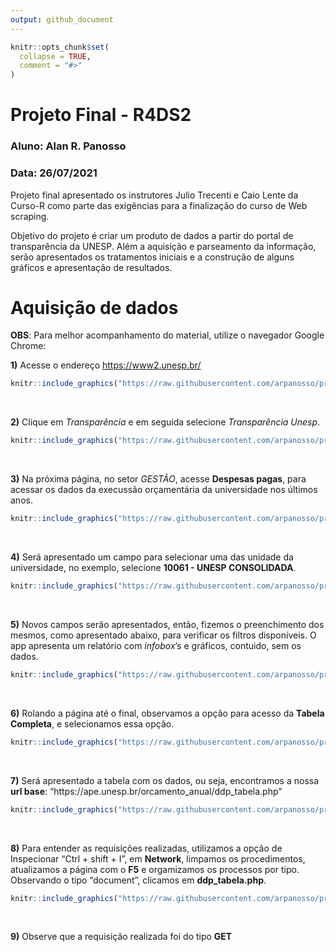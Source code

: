 ```yaml
---
output: github_document
---
```


<!-- README.md is generated from README.Rmd. Please edit that file -->

```r
knitr::opts_chunk$set(
  collapse = TRUE,
  comment = "#>"
)
```

# Projeto Final - R4DS2
### Aluno: Alan R. Panosso
### Data: 26/07/2021

<!-- badges: start -->
<!-- badges: end -->

Projeto final apresentado os instrutores Julio Trecenti e Caio Lente da Curso-R como parte das exigências para a finalização do curso de Web scraping.

Objetivo do projeto é criar um produto de dados a partir do portal de transparência da UNESP. Além a aquisição e parseamento da informação, serão apresentados os tratamentos iniciais e a construção de alguns gráficos e apresentação de resultados.


# Aquisição de dados

**OBS**: Para melhor acompanhamento do material, utilize o navegador Google Chrome:

**1)** Acesse o endereço <https://www2.unesp.br/>

```r
knitr::include_graphics("https://raw.githubusercontent.com/arpanosso/projetofinal_Web_scraping/master/inst/ws_01.png")
```

<br />

**2)** Clique em *Transparência* e em seguida selecione *Transparência Unesp*.

```r
knitr::include_graphics("https://raw.githubusercontent.com/arpanosso/projetofinal_Web_scraping/master/inst/ws_02.png")
```

<br />

**3)** Na próxima página, no setor *GESTÃO*, acesse **Despesas pagas**, para acessar os dados da execussão orçamentária da universidade nos últimos anos.

```r
knitr::include_graphics("https://raw.githubusercontent.com/arpanosso/projetofinal_Web_scraping/master/inst/ws_03.png")
```

<br />

**4)** Será apresentado um campo para selecionar uma das unidade da universidade, no exemplo, selecione **10061 - UNESP CONSOLIDADA**.

```r
knitr::include_graphics("https://raw.githubusercontent.com/arpanosso/projetofinal_Web_scraping/master/inst/ws_04.png")
```


<br />

**5)** Novos campos serão apresentados, então, fizemos o preenchimento dos mesmos, como apresentado abaixo, para verificar os filtros disponíveis. O app apresenta um relatório com *infobox*'s e gráficos, contuido, sem os dados.


```r
knitr::include_graphics("https://raw.githubusercontent.com/arpanosso/projetofinal_Web_scraping/master/inst/ws_05.png")
```


<br />

**6)** Rolando a página até o final, observamos a opção para acesso da **Tabela Completa**, e selecionamos essa opção.


```r
knitr::include_graphics("https://raw.githubusercontent.com/arpanosso/projetofinal_Web_scraping/master/inst/ws_06.png")
```


<br />

**7)** Será apresentado a tabela com os dados, ou seja, encontramos a nossa **url base**: "https://ape.unesp.br/orcamento_anual/ddp_tabela.php"

```r
knitr::include_graphics("https://raw.githubusercontent.com/arpanosso/projetofinal_Web_scraping/master/inst/ws_07.png")
```

<br />

**8)** Para entender as requisições realizadas, utilizamos a opção de Inspecionar "Ctrl + shift + I", em **Network**, limpamos os procedimentos, atualizamos a página com o **F5** e orgamizamos os processos por tipo. Observando o tipo "document", clicamos em **ddp_tabela.php**.

```r
knitr::include_graphics("https://raw.githubusercontent.com/arpanosso/projetofinal_Web_scraping/master/inst/ws_08.png")
```

<br />

**9)** Observe que a requisição realizada foi do tipo **GET**






















